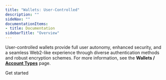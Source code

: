 ```yaml
---
title: "Wallets: User-Controlled"
description: ""
sideNav: ""
documentationItems: 
- title: Documentation
sidebarTitle: "Overview"
---
```


User-controlled wallets provide full user autonomy, enhanced security, and a
seamless Web2-like experience through diverse authentication methods and robust
encryption schemes. For more information, see the **Wallets /
[Account Types](/wallets/account-types)** page.

<div className="grid grid-cols-1 md:grid-cols-2 lg:grid-cols-2 gap-4 xl:gap-8 pt-4">
<Card href="/wallets/user-controlled/create-your-first-wallet-with-social-logins" title="Wallets: User-Controlled">
    <div className="inline-flex items-center space-x-2 rounded-sm py-2 pr-1 text-blue-400 font-circular-bold hover:bg-blue-50">
      <div>Get started</div>
      <Icon icon="arrow-right" />
    </div>
</Card>
</div>
